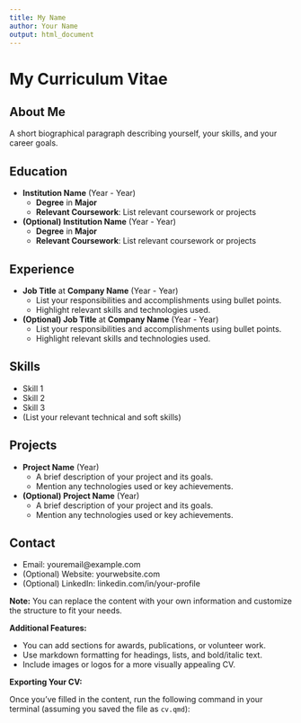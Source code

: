 ```yaml
---
title: My Name
author: Your Name
output: html_document
---
```


# My Curriculum Vitae

## About Me

A short biographical paragraph describing yourself, your skills, and your career goals.

## Education

-   **Institution Name** (Year - Year)
    -   **Degree** in **Major**
    -   **Relevant Coursework**: List relevant coursework or projects
-   **(Optional) Institution Name** (Year - Year)
    -   **Degree** in **Major**
    -   **Relevant Coursework**: List relevant coursework or projects

## Experience

-   **Job Title** at **Company Name** (Year - Year)
    -   List your responsibilities and accomplishments using bullet points.
    -   Highlight relevant skills and technologies used.
-   **(Optional) Job Title** at **Company Name** (Year - Year)
    -   List your responsibilities and accomplishments using bullet points.
    -   Highlight relevant skills and technologies used.

## Skills

-   Skill 1
-   Skill 2
-   Skill 3
-   (List your relevant technical and soft skills)

## Projects

-   **Project Name** (Year)
    -   A brief description of your project and its goals.
    -   Mention any technologies used or key achievements.
-   **(Optional) Project Name** (Year)
    -   A brief description of your project and its goals.
    -   Mention any technologies used or key achievements.

## Contact

-   Email: youremail\@example.com
-   (Optional) Website: yourwebsite.com
-   (Optional) LinkedIn: linkedin.com/in/your-profile

**Note:** You can replace the content with your own information and customize the structure to fit your needs.

**Additional Features:**

-   You can add sections for awards, publications, or volunteer work.
-   Use markdown formatting for headings, lists, and bold/italic text.
-   Include images or logos for a more visually appealing CV.

**Exporting Your CV:**

Once you've filled in the content, run the following command in your terminal (assuming you saved the file as `cv.qmd`):
